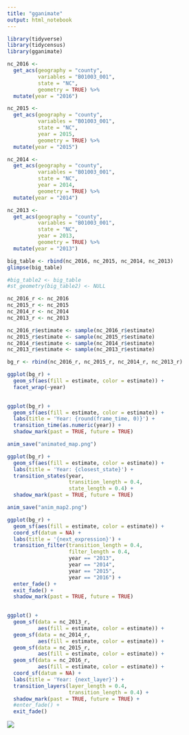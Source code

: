 ```yaml
---
title: "gganimate"
output: html_notebook
---
```


```r
library(tidyverse)
library(tidycensus)
library(gganimate)
```



```r
nc_2016 <- 
  get_acs(geography = "county",
          variables = "B01003_001",
          state = "NC",
          geometry = TRUE) %>% 
  mutate(year = "2016")

nc_2015 <- 
  get_acs(geography = "county",
          variables = "B01003_001",
          state = "NC",
          year = 2015,
          geometry = TRUE) %>% 
  mutate(year = "2015")

nc_2014 <- 
  get_acs(geography = "county",
          variables = "B01003_001",
          state = "NC",
          year = 2014,
          geometry = TRUE) %>% 
  mutate(year = "2014")

nc_2013 <- 
  get_acs(geography = "county",
          variables = "B01003_001",
          state = "NC",
          year = 2013,
          geometry = TRUE) %>% 
  mutate(year = "2013")
```


```r
big_table <- rbind(nc_2016, nc_2015, nc_2014, nc_2013) 
glimpse(big_table)

#big_table2 <- big_table
#st_geometry(big_table2) <- NULL
```



```r
nc_2016_r <- nc_2016
nc_2015_r <- nc_2015
nc_2014_r <- nc_2014
nc_2013_r <- nc_2013

nc_2016_r$estimate <- sample(nc_2016_r$estimate)
nc_2015_r$estimate <- sample(nc_2015_r$estimate)
nc_2014_r$estimate <- sample(nc_2014_r$estimate)
nc_2013_r$estimate <- sample(nc_2013_r$estimate)

bg_r <- rbind(nc_2016_r, nc_2015_r, nc_2014_r, nc_2013_r) 
```


```r

ggplot(bg_r) +
  geom_sf(aes(fill = estimate, color = estimate)) +
  facet_wrap(~year)
  
```

```r
ggplot(bg_r) +
  geom_sf(aes(fill = estimate, color = estimate)) +
  labs(title = 'Year: {round(frame_time, 0)}') +
  transition_time(as.numeric(year)) +
  shadow_mark(past = TRUE, future = TRUE)
```

```r
anim_save("animated_map.png")
```

```r
ggplot(bg_r) +
  geom_sf(aes(fill = estimate, color = estimate)) +
  labs(title = 'Year: {closest_state}') +
  transition_states(year, 
                    transition_length = 0.4, 
                    state_length = 0.4) +
  shadow_mark(past = TRUE, future = TRUE)
```

```r
anim_save("anim_map2.png")
```



```r
ggplot(bg_r) +
  geom_sf(aes(fill = estimate, color = estimate)) +
  coord_sf(datum = NA) +
  labs(title = '{next_expression}') +
  transition_filter(transition_length = 0.4, 
                    filter_length = 0.4,
                    year == "2013",
                    year == "2014",
                    year == "2015",
                    year == "2016") +
  enter_fade() +
  exit_fade() +
  shadow_mark(past = TRUE, future = TRUE)
  
```



```r
ggplot() +
  geom_sf(data = nc_2013_r,
          aes(fill = estimate, color = estimate)) +
  geom_sf(data = nc_2014_r,
          aes(fill = estimate, color = estimate)) +
  geom_sf(data = nc_2015_r,
          aes(fill = estimate, color = estimate)) +
  geom_sf(data = nc_2016_r,
          aes(fill = estimate, color = estimate)) +
  coord_sf(datum = NA) +
  labs(title = 'Year: {next_layer}') +
  transition_layers(layer_length = 0.4,
                    transition_length = 0.4) +
  shadow_mark(past = TRUE, future = TRUE) +
  #enter_fade() + 
  exit_fade()
```





![](animated_map.png)
